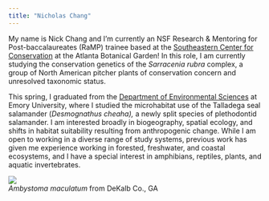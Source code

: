 ```yaml
---
title: "Nicholas Chang"
---
```


My name is Nick Chang and I'm currently an NSF Research & Mentoring for Post-baccalaureates (RaMP) trainee based at the [Southeastern Center for Conservation](https://atlantabg.org/conservation-research/southeastern-center-for-conservation/) at the Atlanta Botanical Garden! In this role, I am currently studying the conservation genetics of the *Sarracenia rubra* complex, a group of North American pitcher plants of conservation concern and unresolved taxonomic status.

This spring, I graduated from the [Department of Environmental Sciences](envs.emory.edu) at Emory University, where I studied the microhabitat use of the Talladega seal salamander (*Desmognathus cheaha),* a newly split species of plethodontid salamander. I am interested broadly in biogeography, spatial ecology, and shifts in habitat suitability resulting from anthropogenic change. While I am open to working in a diverse range of study systems, previous work has given me experience working in forested, freshwater, and coastal ecosystems, and I have a special interest in amphibians, reptiles, plants, and aquatic invertebrates.

![](images/Ambystoma_maculatum_2024-02-11.JPG)\
*Ambystoma maculatum* from DeKalb Co., GA
